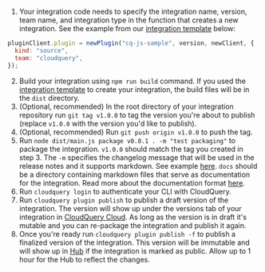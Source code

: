 1. Your integration code needs to specify the integration name, version, team name, and integration type in the function that creates a new integration. See the example from our [integration template](https://github.com/cloudquery/javascript-plugin-template) below:

```javascript
pluginClient.plugin = newPlugin("cq-js-sample", version, newClient, {
  kind: "source",
  team: "cloudquery",
});
```

2. Build your integration using `npm run build` command. If you used the [integration template](https://github.com/cloudquery/javascript-plugin-template) to create your integration, the build files will be in the `dist` directory.
3. (Optional, recommended) In the root directory of your integration repository run `git tag v1.0.0` to tag the version you're about to publish (replace `v1.0.0` with the version you'd like to publish).
4. (Optional, recommended) Run `git push origin v1.0.0` to push the tag.
5. Run `node dist/main.js package v0.0.1 . -m "test packaging"` to package the integration. `v1.0.0` should match the tag you created in step 3. The `-m` specifies the changelog message that will be used in the release notes and it supports markdown. See example [here](https://hub.cloudquery.io/plugins/source/cloudquery/alicloud/v4.0.14/versions). `docs` should be a directory containing markdown files that serve as documentation for the integration. Read more about the documentation format [here](#documentation-format).
6. Run `cloudquery login` to authenticate your CLI with CloudQuery.
7. Run `cloudquery plugin publish` to publish a draft version of the integration. The version will show up under the versions tab of your integration in [CloudQuery Cloud](https://cloud.cloudquery.io). As long as the version is in draft it's mutable and you can re-package the integration and publish it again.
8. Once you're ready run `cloudquery plugin publish -f` to publish a finalized version of the integration. This version will be immutable and will show up in [Hub](https://hub.cloudquery.io/) if the integration is marked as public. Allow up to 1 hour for the Hub to reflect the changes.
